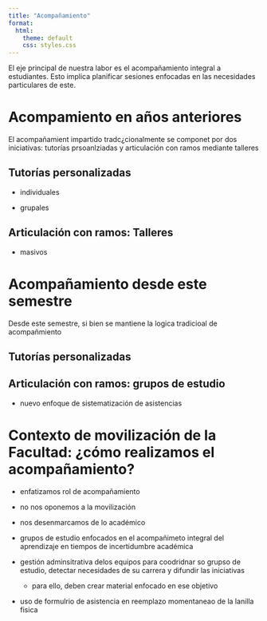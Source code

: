 ```yaml
---
title: "Acompañamiento"
format:
  html:
    theme: default
    css: styles.css
---
```


El eje principal de nuestra labor es el acompañamiento integral a estudiantes. Esto implica planificar sesiones enfocadas en las necesidades particulares de este. 

# Acompamiento en años anteriores

El acompañamient impartido tradc¿cionalmente se componet por dos iniciativas: tutorías prsoanlziadas y articulación con ramos mediante talleres

## Tutorías personalizadas

-   individuales

-   grupales

## Articulación con ramos: Talleres

-   masivos

# Acompañamiento desde este semestre

Desde este semestre, si bien se mantiene la logica tradicioal de acompañmiento

## Tutorías personalizadas

## Articulación con ramos: grupos de estudio

-   nuevo enfoque de sistematización de asistencias

# Contexto de movilización de la Facultad: ¿cómo realizamos el acompañamiento?

-   enfatizamos rol de acompañamiento

-   no nos oponemos a la movilización

-   nos desenmarcamos de lo académico

-   grupos de estudio enfocados en el acompañimeto integral del aprendizaje en tiempos de incertidumbre académica

-   gestión adminsitrativa delos equipos para coodridnar so grupso de estudio, detectar necesidades de su carrera y difundir las iniciativas

    -   para ello, deben crear material enfocado en ese objetivo

-   uso de formulrio de asistencia en reemplazo momentaneao de la lanilla fisica
